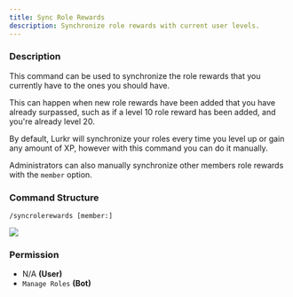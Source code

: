 ```yaml
---
title: Sync Role Rewards
description: Synchronize role rewards with current user levels.
---
```


### Description

This command can be used to synchronize the role rewards that you currently have to the ones you should have.

This can happen when new role rewards have been added that you have already surpassed, such as if a level 10 role reward has been added, and you're already level 20. 

By default, Lurkr will synchronize your roles every time you level up or gain any amount of XP, however with this command you can do it manually.

Administrators can also manually synchronize other members role rewards with the `member` option.

### Command Structure

```
/syncrolerewards [member:]
```

![](https://i.imgur.com/qfxXgL4.png)

### **Permission**

* N/A **(User)**
* `Manage Roles` **(Bot)**

